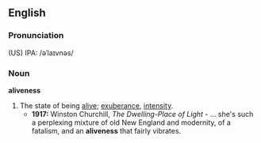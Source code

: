 ==English==

===Pronunciation===
(US) IPA: /əˈlaɪvnəs/

===Noun===
'''aliveness'''

# The state of being [[alive]]; [[exuberance]], [[intensity]].
#*'''1917:''' Winston Churchill, ''The Dwelling-Place of Light'' - ... she's such a perplexing mixture of old New England and modernity, of a fatalism, and an '''aliveness''' that fairly vibrates.